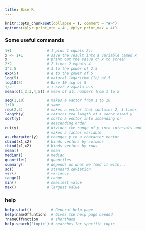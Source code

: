 ```yaml
---
title: Base R
---
```


```r
knitr::opts_chunk$set(collapse = T, comment = "#>")
options(dplyr.print_min = 4L, dplyr.print_max = 4L)
```

### Some useful commands

```r
1+1                # 1 plus 1 equals 2;)
x <- 1+1           # save the result into a variable named x
x                  # print out the value of x to screen 
2*2                # 2 times 2 equals 4
3^2.5              # 3 to the power of 2.5
exp(5)             # e to the power of 5
log(5)             # natural logarithm (ln) of 5
log10(5)           # Base 10 log of 5
1/2                # 1 over 2 equals 0.5
mean(c(1,2,3,4,5)) # mean of all numbers from 1 to 5

seq(1,10)          # makes a vactor from 1 to 10  
1:10               # same
rep(2,3)           # makes a vector that contains 2, 3 times
length(y)          # returns the length of a vecor named y
sort(y)            # sorts a vector into ascending or 
                   # descending order
cut(y)             # divides the range of y into intervals and 
                   # makes a factor variable
as.character(y)    # changes y to a character vector
cbind(x1,x2)       # binds vectors by columns
rbind(x1,x2)       # binds vectors by rows
mean()             # mean
median()           # median
quantile()         # quantiles
summary()          # depends on what we feed it with...
sd()               # standard deviation
var()              # variance
range()            # range
min()              # smallest value
max()              # largest value
```

### help

```r
help.start()         # General help page
help(nameOffuntion)  # Gives the help page needed
?nameOffunction      # shorthand
help.search('topic') # searches for specific topic
```